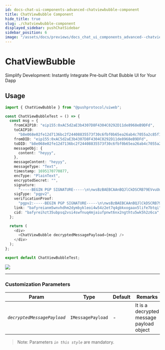 ```yaml
---
id: docs-chat-ui-components-advanced-chatviewbubble-component
title: ChatViewBubble Component
hide_title: true
slug: ./chatviewbubble-component
displayed_sidebar: pushChatSidebar
sidebar_position: 6
image: "/assets/docs/previews/docs_chat_ui_components_advanced--chatviewbubble_component.png"
---
```


# ChatViewBubble
Simplify Development: Instantly Integrate Pre-built Chat Bubble UI for Your Dapp

<head>
  <title>ChatViewBubble | UI Components (@pushprotocol/uiweb) | Push Chat | Push Documentation</title>
</head>


## Usage

<Tabs className="codetabs" groupId="code-examples">
  <TabItem value="react" attributes={{className: "codetab react"}} default>

  ```typescript
  import { ChatViewBubble } from "@pushprotocol/uiweb";

  const ChatViewBubbleTest = () => {
    const msg = {
      fromCAIP10: "eip155:0xAC5d2aE3b4307D8F4304C0292D11de8968eB9DFd",
      toCAIP10:
        "b8e068e02fe12d7136bc2f24408835573f30c6fbf0b65ea26ab4c7055a2c85f1",
      fromDID: "eip155:0xAC5d2aE3b4307D8F4304C0292D11de8968eB9DFd",
      toDID: "b8e068e02fe12d7136bc2f24408835573f30c6fbf0b65ea26ab4c7055a2c85f1",
      messageObj: {
        content: "heyyy",
      },
      messageContent: "heyyy",
      messageType: "Text",
      timestamp: 1695170770877,
      encType: "PlainText",
      encryptedSecret: "",
      signature:
        "-----BEGIN PGP SIGNATURE-----\n\nwsBzBAEBCAAnBQJlCkDSCRB79EVvuUuFJxYhBKgXzyQx/165mhxKK3v0RW+5\nS4UnAAD+pgf+PFVDOzs8dP5wrzVQZdNf8t/jXEMqqYF00VFzVwsirVJY8YEm\nN0eXNB5Ndk99g4+k1aPxR1ToKk67nJxnUvZi6lqFFcqaOfsIzgxPNO0dtkw/\nvDNaVJIAE2B6YqdLQmv7kjbPUXZD1vQjzxR/8qusQWqt0IeO8c2SXTciT6uI\ndsjiJgZctH6VINz8I6H9gf35aPrDf3f4VqhgHDgwhtjyfQXLBMPh1vZ78sAB\noOKVNQN464llAsCjK7Q8zTANgAwT/G14V7IiHdDX0ZRRqH38AKRstX1y44l8\nQYQRlQXqGGwz3n3upnT5ZXpPNkdO/btuoNj8W8npic8CIc9rBRoTXg==\n=Xmu2\n-----END PGP SIGNATURE-----\n",
      sigType: "pgpv2",
      verificationProof:
        "pgpv2:-----BEGIN PGP SIGNATURE-----\n\nwsBzBAEBCAAnBQJlCkDSCRB79EVvuUuFJxYhBKgXzyQx/165mhxKK3v0RW+5\nS4UnAAC1mwf/Ydi97nNrk7y58tO8Pmw6i7bGHbie7KNEEvH5aL3sMgzeOWTX\nAozDvWXuQI0/InVhqAe8l7VR6/mXEaWsewn1S/gcPkIxHSTaD0UIVbXHcoq3\nNcuCzZaXL6n1mhx+wJSKCsAaa7Z/L7+4Ru6yj9LGEAzRpDQrY7RfgQP6ezSz\nxNLz2XavBMmIEwMS/wuC5nvT4Xl8amQlmPkFxZK6+2sfDxxzKMPVVewlFIwh\n4yHd2EYpIlVfuhQh/2KidLg9LAlqHUUgmrE0GU1aCV8bwKl/4hyjzREPahGc\nJ0wB1059rCMaJBXI+YbE0Z1bhX/G+4nM095QBsWDajAWmwnDUQYmFA==\n=BiZz\n-----END PGP SIGNATURE-----\n",
      link: "bafyreianm5wnvhdhm2dymbykleoi4w54z2et7q4gbkxogaax5life7btqi",
      cid: "bafyreihzt35ubpsq2vsi4swfnuq4mjaiufpnwt6nx2ngthtu5wk5h2z6ca",
    };

    return (
      <div>
        <ChatViewBubble decryptedMessagePayload={msg} />
      </div>
    );
  };

  export default ChatViewBubbleTest;
  ```

  <ModalContainer>
    <img src={require("/static/assets/docs/articles/uiweb/chatbubble.png").default} />
  </ModalContainer>

  </TabItem>
</Tabs>

---

### Customization Parameters

| Param         | Type            | Default | Remarks |
| ------------- | --------------- | ------- | -------- |
| _`decryptedMessagePayload`_       | `IMessagePayload`         | -       | It is a decrypted message payload object|

> Note: Parameters _`in this style`_ are mandatory.
